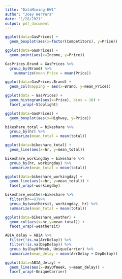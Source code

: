 ```yaml
---
title: "DataMining-HW1"
author: "Joey Herrera"
date: "1/28/2021"
output: pdf_document
---
```


```r
ggplot(data=GasPrices) +
  geom_boxplot(aes(x=factor(Competitors), y=Price))
```


```r
ggplot(data=GasPrices) +
  geom_point(aes(x=Income, y=Price))
```

```r
GasPrices.Brand = GasPrices %>%
  group_by(Brand) %>%
    summarize(mean_Price = mean(Price))

ggplot(data=GasPrices.Brand) +
  geom_col(mapping = aes(x=Brand, y=mean_Price))
```


```r
ggplot(data = GasPrices) +
  geom_histogram(aes(x=Price), bins = 10) +
  facet_wrap(~Stoplight)
```

```r
ggplot(data=GasPrices) +
  geom_boxplot(aes(x=Highway, y=Price))
```

```r
bikeshare_total = bikeshare %>% 
  group_by(hr) %>%
  summarize(mean_total = mean(total))

ggplot(data=bikeshare_total) +
  geom_line(aes(x=hr, y=mean_total))
```

```r
bikeshare_workingday = bikeshare %>% 
  group_by(hr, workingday) %>%
  summarize(mean_total = mean(total))

ggplot(data=bikeshare_workingday) +
  geom_line(aes(x=hr, y=mean_total)) +
  facet_wrap(~workingday)
```

```r
bikeshare_weather=bikeshare %>%
  filter(hr==8)%>%
  group_by(weathersit, workingday, hr) %>%
  summarize(mean_total = mean(total))

ggplot(data=bikeshare_weather) +
  geom_col(aes(x=hr,y=mean_total)) +
  facet_wrap(~weathersit)
```

```r
ABIA_delay = ABIA %>%
  filter(!is.na(ArrDelay)) %>%
  filter(!is.na(DepDelay)) %>%
  group_by(DayOfWeek, UniqueCarrier) %>%
  summarize(mean_delay = mean(ArrDelay + DepDelay))

ggplot(data=ABIA_delay) +
  geom_line(aes(x=DayOfWeek, y=mean_delay)) +
  facet_wrap(~UniqueCarrier)
```







